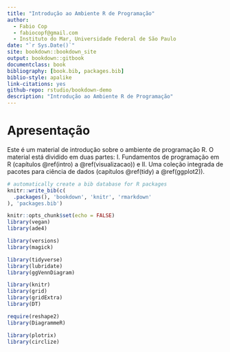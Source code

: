 ```yaml
--- 
title: "Introdução ao Ambiente R de Programação"
author: 
  - Fabio Cop
  - fabiocopf@gmail.com
  - Instituto do Mar, Universidade Federal de São Paulo
date: "`r Sys.Date()`"
site: bookdown::bookdown_site
output: bookdown::gitbook
documentclass: book
bibliography: [book.bib, packages.bib]
biblio-style: apalike
link-citations: yes
github-repo: rstudio/bookdown-demo
description: "Introdução ao Ambiente R de Programação"
---
```


# Apresentação {-}

Este é um material de introdução sobre o ambiente de programação R. O material está dividido em duas partes: I. Fundamentos de programação em R (capítulos \@ref(intro) a \@ref(visualizacao)) e II. Uma coleção integrada de pacotes para ciência de dados (capítulos \@ref(tidy) a \@ref(ggplot2)).


```r
# automatically create a bib database for R packages
knitr::write_bib(c(
  .packages(), 'bookdown', 'knitr', 'rmarkdown'
), 'packages.bib')

```

```r
knitr::opts_chunk$set(echo = FALSE)
library(vegan)
library(ade4)

library(versions)
library(magick)

library(tidyverse)
library(lubridate)
library(ggVennDiagram)

library(knitr)
library(grid)
library(gridExtra)
library(DT)

require(reshape2)
library(DiagrammeR)

library(plotrix)
library(circlize)



```


